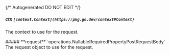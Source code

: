 {/* Autogenerated DO NOT EDIT  */}

##### **ctx** `[context.Context](https://pkg.go.dev/context#Context)`
The context to use for the request.

<Collapsible>
    ##### **request** `operations.NullableRequiredPropertyPostRequestBody`
    The request object to use for the request.
    <Collapsible.Break/>
    <NullableRequiredPropertyPostRequestBody/>
</Collapsible>

